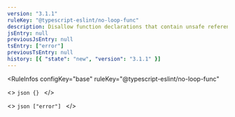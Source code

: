```yaml
---
version: "3.1.1"
ruleKey: "@typescript-eslint/no-loop-func"
description: Disallow function declarations that contain unsafe references inside loop statements
jsEntry: null
previousJsEntry: null
tsEntry: ["error"]
previousTsEntry: null
history: [{ "state": "new", "version": "3.1.1" }]
---
```


<RuleInfos 
  configKey="base" 
  ruleKey="@typescript-eslint/no-loop-func" 
>
  <>
    ```json
    {}
    ```
  </>

  <>
    ```json
    ["error"]
    ```
  </>
</RuleInfos>

